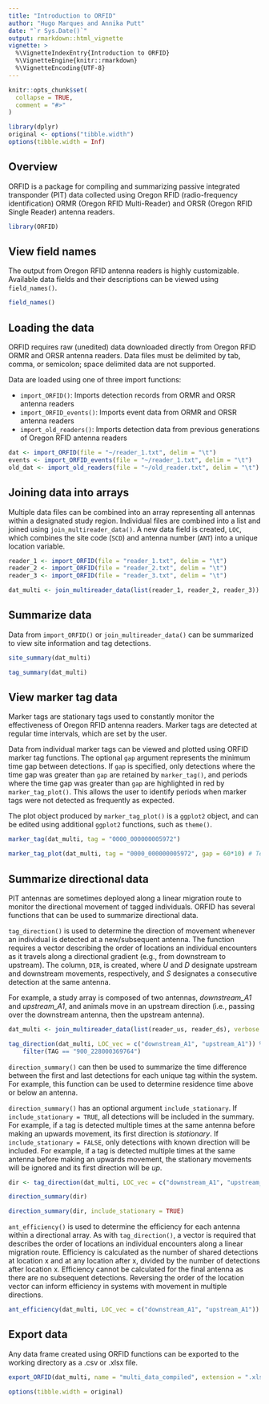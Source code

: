 ```yaml
---
title: "Introduction to ORFID"
author: "Hugo Marques and Annika Putt"
date: "`r Sys.Date()`"
output: rmarkdown::html_vignette
vignette: >
  %\VignetteIndexEntry{Introduction to ORFID}
  %\VignetteEngine{knitr::rmarkdown}
  %\VignetteEncoding{UTF-8}
---
```


```r
knitr::opts_chunk$set(
  collapse = TRUE,
  comment = "#>"
)

library(dplyr)
original <- options("tibble.width")
options(tibble.width = Inf)
```


## Overview

ORFID is a package for compiling and summarizing passive integrated transponder (PIT) data collected using Oregon RFID (radio-frequency identification) ORMR (Oregon RFID Multi-Reader) and ORSR (Oregon RFID Single Reader) antenna readers. 

```r
library(ORFID)
```


## View field names

The output from Oregon RFID antenna readers is highly customizable. Available data fields and their descriptions can be viewed using `field_names()`.

```r
field_names()
```


## Loading the data

ORFID requires raw (unedited) data downloaded directly from Oregon RFID ORMR and ORSR antenna readers. Data files must be delimited by tab, comma, or semicolon; space delimited data are not supported. 

Data are loaded using one of three import functions: 

* `import_ORFID()`: Imports detection records from ORMR and ORSR antenna readers 
* `import_ORFID_events()`: Imports event data from ORMR and ORSR antenna readers
* `import_old_readers()`: Imports detection data from previous generations of Oregon RFID antenna readers

```r
dat <- import_ORFID(file = "~/reader_1.txt", delim = "\t")
events <- import_ORFID_events(file = "~/reader_1.txt", delim = "\t")
old_dat <- import_old_readers(file = "~/old_reader.txt", delim = "\t")
```


## Joining data into arrays

Multiple data files can be combined into an array representing all antennas within a designated study region. Individual files are combined into a list and joined using `join_multireader_data()`. A new data field is created, `LOC`, which combines the site code (`SCD`) and antenna number (`ANT`) into a unique location variable.

```r
reader_1 <- import_ORFID(file = "reader_1.txt", delim = "\t")
reader_2 <- import_ORFID(file = "reader_2.txt", delim = "\t")
reader_3 <- import_ORFID(file = "reader_3.txt", delim = "\t")
```

```r
dat_multi <- join_multireader_data(list(reader_1, reader_2, reader_3))
```


## Summarize data

Data from `import_ORFID()` or `join_multireader_data()` can be summarized to view site information and tag detections.

```r
site_summary(dat_multi)
```

```r
tag_summary(dat_multi)
```


## View marker tag data

Marker tags are stationary tags used to constantly monitor the effectiveness of Oregon RFID antenna readers. Marker tags are detected at regular time intervals, which are set by the user.  

Data from individual marker tags can be viewed and plotted using ORFID marker tag functions. The optional `gap` argument represents the minimum time gap between detections. If `gap` is specified, only detections where the time gap was greater than `gap` are retained by `marker_tag()`, and periods where the time gap was greater than `gap` are highlighted in red by `marker_tag_plot()`. This allows the user to identify periods when marker tags were not detected as frequently as expected.

The plot object produced by `marker_tag_plot()` is a `ggplot2` object, and can be edited using additional `ggplot2` functions, such as `theme()`. 

```r
marker_tag(dat_multi, tag = "0000_000000005972")
```



```r
marker_tag_plot(dat_multi, tag = "0000_000000005972", gap = 60*10) # Ten minute time gap
```

## Summarize directional data

PIT antennas are sometimes deployed along a linear migration route to monitor the directional movement of tagged individuals. ORFID has several functions that can be used to summarize directional data.

`tag_direction()` is used to determine the direction of movement whenever an individual is detected at a new/subsequent antenna. The function requires a vector describing the order of locations an individual encounters as it travels along a directional gradient (e.g., from downstream to upstream). The column, `DIR`, is created, where *U* and *D* designate upstream and downstream movements, respectively, and *S* designates a consecutive detection at the same antenna. 

For example, a study array is composed of two antennas, *downstream_A1* and *upstream_A1*, and animals move in an upstream direction (i.e., passing over the downstream antenna, then the upstream antenna). 

```r
dat_multi <- join_multireader_data(list(reader_us, reader_ds), verbose = FALSE)
```

```r
tag_direction(dat_multi, LOC_vec = c("downstream_A1", "upstream_A1")) %>% 
    filter(TAG == "900_228000369764")
```


`direction_summary()` can then be used to summarize the time difference between the first and last detections for each unique tag within the system. For example, this function can be used to determine residence time above or below an antenna. 

`direction_summary()` has an optional argument `include_stationary`. If `include_stationary = TRUE`, all detections will be included in the summary. For example, if a tag is detected multiple times at the same antenna before making an upwards movement, its first direction is *stationary*. If `include_stationary = FALSE`, only detections with known direction will be included. For example, if a tag is detected multiple times at the same antenna before making an upwards movement, the stationary movements will be ignored and its first direction will be *up*. 

```r
dir <- tag_direction(dat_multi, LOC_vec = c("downstream_A1", "upstream_A1"))
```

```r
direction_summary(dir)

direction_summary(dir, include_stationary = TRUE)
```


`ant_efficiency()` is used to determine the efficiency for each antenna within a directional array. As with `tag_direction()`, a vector is required that describes the order of locations an individual encounters along a linear migration route. Efficiency is calculated as the number of shared detections at location x and at any location after x, divided by the number of detections after location x. Efficiency cannot be calculated for the final antenna as there are no subsequent detections. Reversing the order of the location vector can inform efficiency in systems with movement in multiple directions.

```r
ant_efficiency(dat_multi, LOC_vec = c("downstream_A1", "upstream_A1"))
```

## Export data

Any data frame created using ORFID functions can be exported to the working directory as a .csv or .xlsx file.

```r
export_ORFID(dat_multi, name = "multi_data_compiled", extension = ".xlsx")
```

```r
options(tibble.width = original)
```